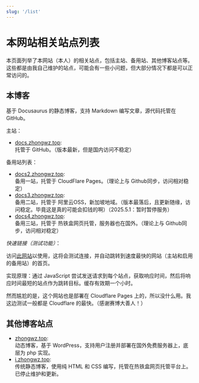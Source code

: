 ```yaml
---
slug: '/list'
---
```

# 本网站相关站点列表

本页面列举了本网站（本人）的相关站点，包括主站、备用站、其他博客站点等。
这些都是由我自己维护的站点，可能会有一些小问题，但大部分情况下都是可以正常访问的。

## 本博客

基于 Docusaurus 的静态博客，支持 Markdown 编写文章，源代码托管在 GitHub。

主站：
- [docs.zhongwz.top](https://docs.zhongwz.top):  
    托管于 GitHub。（版本最新，但是国内访问不稳定）

备用站列表：

- [docs2.zhongwz.top](https://docs2.zhongwz.top):  
    备用一站，托管于 CloudFlare Pages。（理论上与 Github同步，访问相对稳定）
- [docs3.zhongwz.top](https://docs3.zhongwz.top):  
    备用二站，托管于 阿里云OSS，新加坡地域。（版本最落后，且更新随缘，访问稳定。毕竟这是真的可能会扣钱的啊）（2025.5.1：暂时暂停服务）
- [docs4.zhongwz.top](https://docs4.zhongwz.top):  
    备用三站，托管于 热铁盒网页托管，服务器也在国外。（理论上与 Github同步，访问相对稳定）

*快速链接（测试功能）*：

访问[此网站](https://doc.zhongwz.top)以使用，这将会测试连接，并自动跳转到速度最快的网站（主站和启用的备用站）的首页。

实现原理：通过 JavaScript 尝试发送请求到每个站点，获取响应时间，然后将响应时间最短的站点作为跳转目标。缓存有效期一个小时。

然而尴尬的是，这个网站也是部署在 Cloudflare Pages 上的，所以没什么用。我这边测试一般都是 Cloudflare 的最快。（感谢赛博大善人！）

## 其他博客站点
- [zhongwz.top](https://zhongwz.top):  
    动态博客，基于 WordPress，支持用户注册并部署在国外免费服务器上，底层为 php 实现。
- [i.zhongwz.top](https://i.zhongwz.top):  
    传统静态博客，使用纯 HTML 和 CSS 编写，托管在热铁盒网页托管平台上。已停止维护和更新。